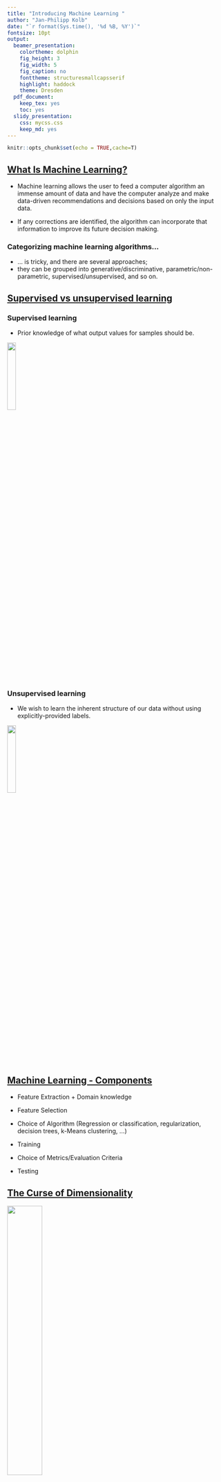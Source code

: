```yaml
---
title: "Introducing Machine Learning "
author: "Jan-Philipp Kolb"
date: "`r format(Sys.time(), '%d %B, %Y')`"
fontsize: 10pt
output:
  beamer_presentation: 
    colortheme: dolphin
    fig_height: 3
    fig_width: 5
    fig_caption: no
    fonttheme: structuresmallcapsserif
    highlight: haddock
    theme: Dresden
  pdf_document: 
    keep_tex: yes
    toc: yes
  slidy_presentation: 
    css: mycss.css
    keep_md: yes
---
```


```r
knitr::opts_chunk$set(echo = TRUE,cache=T)
```

## [What Is Machine Learning?](https://www.netapp.com/us/info/what-is-machine-learning-ml.aspx)

- Machine learning allows the user to feed a computer algorithm an immense amount of data and have the computer analyze and make data-driven recommendations and decisions based on only the input data. 

- If any corrections are identified, the algorithm can incorporate that information to improve its future decision making.

<!--

## Outline for today

- We start with supervised learning - we want to predict sale prices of flats/houses in Iowa using linear regression (part b1).
- In a next step we try to reduce overfitting using regularization methods (b2).
- 

-->


<!--
## [Modern Machine Learning Algorithms](https://elitedatascience.com/machine-learning-algorithms)
-->

### Categorizing machine learning algorithms...

- ... is tricky, and there are several approaches; 
- they can be grouped into generative/discriminative, parametric/non-parametric, supervised/unsupervised, and so on.


<!--
https://lgatto.github.io/IntroMachineLearningWithR/an-introduction-to-machine-learning-with-r.html
-->

<!--
https://lgatto.github.io/IntroMachineLearningWithR/supervised-learning.html#random-forest
-->

<!--
## [What is supervised learning?](https://elitedatascience.com/birds-eye-view)

Supervised learning includes tasks for "labeled" data (i.e. you have a target variable).

- dimensionality refers to the number of features (i.e. input variables) 

- When the number of features is very large relative to the number of observations in your dataset, certain algorithms struggle to train effective models. This is called the “Curse of Dimensionality,” and it’s especially relevant for clustering algorithms that rely on distance calculations.


Dimensionality Reduciton
- It's often used as an advanced form of predictive modeling.
 -  Each observation must be labeled with a "correct answer."
 -   This is necessary to build a predictive model 
 - You must tell the algorithm what's "correct" while training it (hence, "supervising" it).
 -->
 
 <!--
 -   Regression is the task for modeling continuous target variables.
 -   Classification is the task for modeling categorical (a.k.a. "class") target variables.
-->

## [Supervised vs unsupervised learning](https://towardsdatascience.com/supervised-vs-unsupervised-learning-14f68e32ea8d)

### Supervised learning 

- Prior knowledge of what output values for samples should be. 

![](figure/classification_regression.png){ height=20% }

### Unsupervised learning

<!--
Most common tasks are clustering, representation learning, and density estimation -
-->

- We wish to learn the inherent structure of our data without using explicitly-provided labels. 

![](figure/unsupervisedLearning.png){ height=20% }

<!--
https://medium.com/@danil.s.mikhailov/ai-and-the-social-sciences-part-i-5f172492d61d
-->

<!--
[Classification vs. regression ](https://towardsdatascience.com/supervised-vs-unsupervised-learning-14f68e32ea8d)
-->



## [Machine Learning - Components](https://www.linkedin.com/pulse/20140822073217-180198720-6-components-of-a-machine-learning-algorithm)

- Feature Extraction + Domain knowledge 

<!--
(Import and Data Wrangling)
-->

- Feature Selection

- Choice of Algorithm (Regression or classification, regularization, decision trees, k-Means clustering, ...)
<!--
Naive Bayes

[Support Vector Machines](https://github.com/Japhilko/DataAnalysis/blob/master/Machine%20Learning/SupportVectorMachines.md)
-->

- Training

- Choice of Metrics/Evaluation Criteria

- Testing



## [The Curse of Dimensionality](https://elitedatascience.com/dimensionality-reduction-algorithms)

![](figure/3d-coordinate-plane.png){ height=40% }

In machine learning, “dimensionality” simply refers to the number of features (i.e. input variables) in your dataset.

- When the number of features is very large relative to the number of observations, certain algorithms struggle to train effective models. 

- This is called the “Curse of Dimensionality,” and it’s especially relevant for clustering algorithms that rely on distance calculations.



## [Feature selection in machine learning,... ](https://en.wikipedia.org/wiki/Feature_selection)

- ... is the process of selecting a subset of relevant features (variables, predictors) for use in model construction.

### Four reasons for feature selection:

1.) simplification of models to make them easier to interpret by researchers/users,

2.) shorter training times,

3.) to avoid the curse of dimensionality,

4.) enhanced generalization by reducing overfitting (formally, reduction of variance)





<!--
- Example data are used to train a model.
- With this model the classification can be realized automatically. 


http://www.datenbanken-verstehen.de/lexikon/supervised-learning/

Daten einer Gruppierung zuzuordnen, die durch den Nutzenden vorgegeben sind, aber nicht jeder Datensatz manuell bewertet werden kann (z. B. Kreditbewilligung abhängig von Kredithöhe und Bonität). 

Die Aufgabe besteht darin, 

Ein Modell wird mit Beispieldaten aufgebaut, das die Zuordnung anschließend selbstständig übernimmt.
-->



## [Ensembling](https://elitedatascience.com/overfitting-in-machine-learning)

Ensembles are machine learning methods for combining predictions from multiple separate models. 

<!--
There are a few different methods for ensembling, but the two most common are:
-->

### Bagging 

attempts to reduce the chance overfitting complex models.


- It trains a large number of "strong" learners in parallel.
-  A strong learner is a model that's relatively unconstrained.
-  Bagging then combines all the strong learners together in order to "smooth out" their predictions.

### Boosting 

attempts to improve the predictive flexibility of simple models.

- It trains a large number of "weak" learners in sequence.
- A weak learner is a constrained model (limit for max depth of tree).
-    Each one in the sequence focuses on learning from the mistakes of the one before it.
- Boosting combines all the weak learners into a single strong learner.

## Bagging and boosting

While bagging and boosting are both ensemble methods, they approach the problem from opposite directions.

Bagging uses complex base models and tries to "smooth out" their predictions, while boosting uses simple base models and tries to "boost" their aggregate complexity.



## [Random Forest](https://www.datascience.com/resources/notebooks/random-forest-intro)

> Random forest aims to reduce the previously mentioned correlation issue by choosing only a subsample of the feature space at each split. Essentially, it aims to make the trees de-correlated and prune the trees by setting a stopping criteria for node splits, which I will cover in more detail later.


## [Random forest](https://en.wikipedia.org/wiki/Random_forest)

- Ensemble learning method - multitude of decision trees 
- Random forests correct for decision trees' habit of overfitting to their training set.

![](figure/expl_rf.png){height=70%}





<!--
## Two types of errors for tree methods

### Bias related errors

- Adaptive boosting
- Gradient boosting

### Variance related errors

- Bagging
- Random forest
-->

<!--
https://www.slideshare.net/JaroslawSzymczak1/gradient-boosting-in-practice-a-deep-dive-into-xgboost

What if we, instead of reweighting examples, made some corrections to prediction errors directly?

Residual is a gradient of single observation error contribution in one of the most common evaluation measure for regression: RMSE
-->


<!--
## [Gradient Boosting for Linear Regression - why does it not work?](https://stats.stackexchange.com/questions/186966/gradient-boosting-for-linear-regression-why-does-it-not-work)


While learning about Gradient Boosting, I haven't heard about any constraints regarding the properties of a "weak classifier" that the method uses to build and ensemble model. 


- I could not imagine an application of a GB that uses linear regression, and in fact when I've performed some tests - it doesn't work. I was testing the most standard approach with a gradient of sum of squared residuals and adding the subsequent models together.

The obvious problem is that the residuals from the first model are populated in such manner that there is really no regression line to fit anymore. My another observation is that a sum of subsequent linear regression models can be represented as a single regression model as well (adding all intercepts and corresponding coefficients) so I cannot imagine how that could ever improve the model. The last observation is that a linear regression (the most typical approach) is using sum of squared residuals as a loss function - the same one that GB is using.

I also thought about lowering the learning rate or using only a subset of predictors for each iteration, but that could still be summed up to a single model representation eventually, so I guess it would bring no improvement.

What am I missing here? Is linear regression somehow inappropriate to use with Gradient Boosting? Is it because the linear regression uses the sum of squared residuals as a loss function? Are there any particular constraints on the weak predictors so they can be applied to Gradient Boosting?
-->


## Links and resources (I)

- [Presentations on ‘Elements of Neural Networks & Deep Learning’ ](https://www.r-bloggers.com/my-presentations-on-elements-of-neural-networks-deep-learning-parts-45/)

- [Understanding the Magic of Neural Networks](https://www.r-bloggers.com/understanding-the-magic-of-neural-networks/)

<!--
- [Neural Text Modelling with R package ruimtehol](https://www.r-bloggers.com/neural-text-modelling-with-r-package-ruimtehol/)
-->

- [Feature Selection using Genetic Algorithms in R](https://www.r-bloggers.com/feature-selection-using-genetic-algorithms-in-r/)

- [Lecture slides: Real-World Data Science (Fraud Detection, Customer Churn & Predictive Maintenance)](https://www.r-bloggers.com/lecture-slides-real-world-data-science-fraud-detection-customer-churn-predictive-maintenance/)

- [Automated Dashboard for Credit Modelling with Decision trees and Random forests in R](https://www.r-bloggers.com/automated-dashboard-for-credit-modelling-with-decision-trees-and-random-forests-in-r/)

- [Looking Back at Google’s Research Efforts in 2018](https://ai.googleblog.com/2019/01/looking-back-at-googles-research.html)

- [Selecting ‘special’ photos on your phone](https://www.r-bloggers.com/selecting-special-photos-on-your-phone/)


- [Open Source AI, ML & Data Science News](https://www.r-bloggers.com/ai-machine-learning-and-data-science-roundup-january-2019/)
<!--
Datacamp Course

https://www.r-bloggers.com/my-course-on-hyperparameter-tuning-in-r-is-now-on-data-camp/

company quantide


https://medium.freecodecamp.org/every-single-machine-learning-course-on-the-internet-ranked-by-your-reviews-3c4a7b8026c0
-->

- Google`s [Machine Learning Crash Course](https://developers.google.com/machine-learning/crash-course/)

- [A prelude to machine learning](https://eight2late.wordpress.com/2017/02/23/a-prelude-to-machine-learning/)

- [`caret` webinar by Max Kuhn - on youtube](https://www.youtube.com/watch?v=7Jbb2ItbTC4)

- [Learn math for data science](https://elitedatascience.com/learn-math-for-data-science)
- [Learn statistics for data science](https://elitedatascience.com/learn-statistics-for-data-science)

- [Aachine learning projects for beginners](https://elitedatascience.com/machine-learning-projects-for-beginners)

## Links and resources (II)

- [An Introduction to machine learning](http://www-bcf.usc.edu/~gareth/ISL/)
- [ISLR book](http://www-bcf.usc.edu/~gareth/ISL/ISLR%20Seventh%20Printing.pdf)

- [**useR! Machine Learning Tutorial**](https://koalaverse.github.io/machine-learning-in-R/)

### Introduction to machine learning with R

- [Your First Machine Learning Project in R Step-By-Step](https://machinelearningmastery.com/machine-learning-in-r-step-by-step/)


- chapter about machine learning in [awesome R](https://awesome-r.com/)


- [Shiny App for machine learning](https://www.showmeshiny.com/machlearn/)



## Annex - [Prediction vs. Causation in Regression Analysis](https://statisticalhorizons.com/prediction-vs-causation-in-regression-analysis)

### [**Paul Allison**](https://statisticalhorizons.com/prediction-vs-causation-in-regression-analysis)

> There are two main uses of multiple regression: prediction and causal analysis. In a prediction study, the goal is to develop a formula for making predictions about the dependent variable, based on the observed values of the independent variables….In a causal analysis, the independent variables are regarded as causes of the dependent variable. The aim of the study is to determine whether a particular independent variable really affects the dependent variable, and to estimate the magnitude of that effect, if any

<!--
## Literature for machine learning

![](figure/book_ml1.jpg)

-->
<!--
https://lgatto.github.io/IntroMachineLearningWithR/index.html
https://www.kaggle.com/camnugent/introduction-to-machine-learning-in-r-tutorial

https://www.r-bloggers.com/in-depth-introduction-to-machine-learning-in-15-hours-of-expert-videos/

https://www.r-bloggers.com/my-presentations-on-elements-of-neural-networks-deep-learning-parts-678/
-->